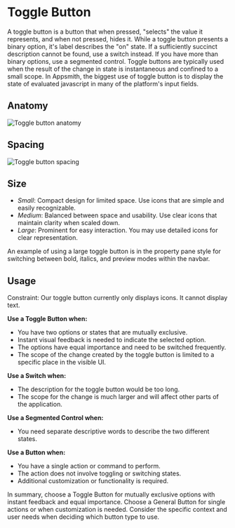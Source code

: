 

<Meta of={ToggleButtonStories} />

# Toggle Button

A toggle button is a button that when pressed, "selects" the value it represents, and when not pressed, hides it. While a toggle button presents a binary option, it's label describes the "on" state. If a sufficiently succinct description cannot be found, use a switch instead. If you have more than binary options, use a segmented control. Toggle buttons are typically used when the result of the change in state is instantaneous and confined to a small scope.
In Appsmith, the biggest use of toggle button is to display the state of evaluated javascript in many of the platform's input fields.

<Canvas of={ToggleButtonStories.ToggleButtonStory} />

## Anatomy

![Toggle button anatomy](./docs/toggle-button-anatomy.png)

## Spacing

![Toggle button spacing](./docs/toggle-button-spacing.png)

## Size

- _Small_: Compact design for limited space. Use icons that are simple and easily recognizable.
- _Medium_: Balanced between space and usability. Use clear icons that maintain clarity when scaled down.
- _Large_: Prominent for easy interaction. You may use detailed icons for clear representation.

An example of using a large toggle button is in the property pane style for switching between bold, italics, and preview modes within the navbar.

## Usage

Constraint: Our toggle button currently only displays icons. It cannot display text.

**Use a Toggle Button when:**

- You have two options or states that are mutually exclusive.
- Instant visual feedback is needed to indicate the selected option.
- The options have equal importance and need to be switched frequently.
- The scope of the change created by the toggle button is limited to a specific place in the visible UI.

**Use a Switch when:**

- The description for the toggle button would be too long.
- The scope for the change is much larger and will affect other parts of the application.

**Use a Segmented Control when:**

- You need separate descriptive words to describe the two different states.

**Use a Button when:**

- You have a single action or command to perform.
- The action does not involve toggling or switching states.
- Additional customization or functionality is required.

In summary, choose a Toggle Button for mutually exclusive options with instant feedback and equal importance. Choose a General Button for single actions or when customization is needed. Consider the specific context and user needs when deciding which button type to use.
